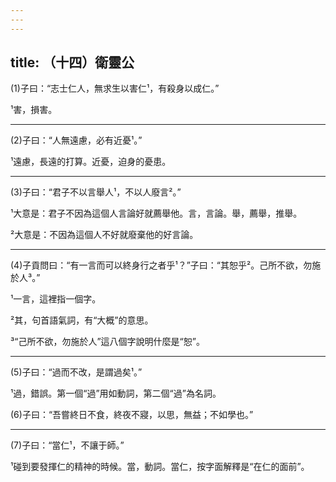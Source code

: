 ```yaml
---
---
---
```

title: （十四）衛靈公
---



(1)子曰：“志士仁人，無求生以害仁¹，有殺身以成仁。”

¹害，損害。



--------------------

(2)子曰：“人無遠慮，必有近憂¹。”

¹遠慮，長遠的打算。近憂，迫身的憂患。



--------------------

(3)子曰：“君子不以言舉人¹，不以人廢言²。”

¹大意是：君子不因為這個人言論好就薦舉他。言，言論。舉，薦舉，推舉。

²大意是：不因為這個人不好就廢棄他的好言論。



--------------------

(4)子貢問曰：“有一言而可以終身行之者乎¹？”子曰：“其恕乎²。己所不欲，勿施於人³。”

¹一言，這裡指一個字。

²其，句首語氣詞，有“大概”的意思。

³“己所不欲，勿施於人”這八個字說明什麼是“恕”。



--------------------

(5)子曰：“過而不改，是謂過矣¹。”

¹過，錯誤。第一個“過”用如動詞，第二個“過”為名詞。

(6)子曰：“吾嘗終日不食，終夜不寢，以思，無益；不如學也。”



--------------------

(7)子曰：“當仁¹，不讓于師。”

¹碰到要發揮仁的精神的時候。當，動詞。當仁，按字面解釋是“在仁的面前”。